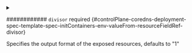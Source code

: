

<PartialContainername />


<PartialResource />



<details className="config-field" data-expandable="true">
<summary>

############ `divisor` <span className="config-field-required" data-required="false">required</span> <span className="config-field-type"></span> <span className="config-field-default"></span> <span className="config-field-enum"></span> {#controlPlane-coredns-deployment-spec-template-spec-initContainers-env-valueFrom-resourceFieldRef-divisor}

Specifies the output format of the exposed resources, defaults to "1"

</summary>

<PartialDivisorreference />


</details>
